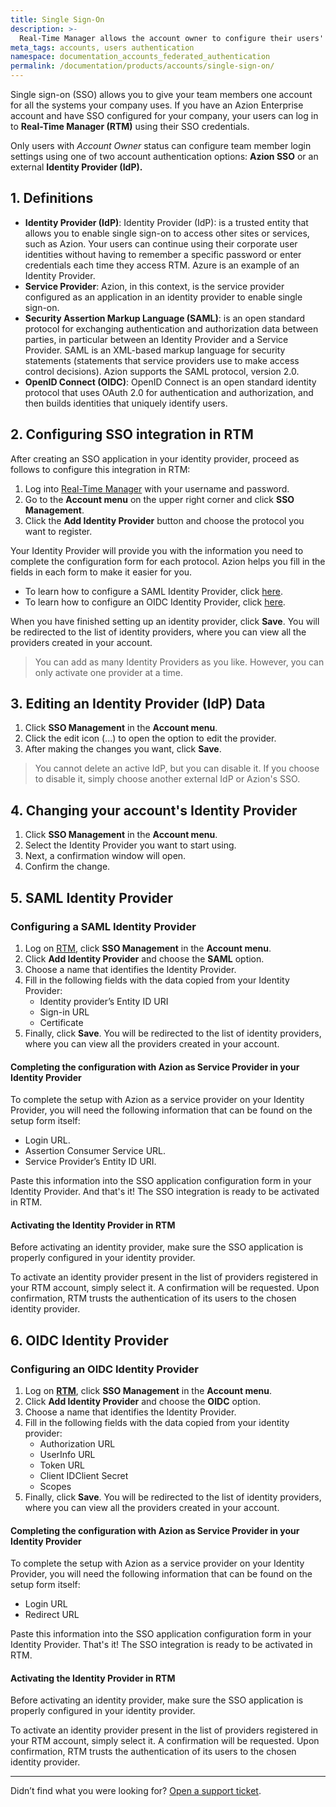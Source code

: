 ```yaml
---
title: Single Sign-On
description: >-
  Real-Time Manager allows the account owner to configure their users' login between two account authentication options: SSO from Azion or an external Identity Provider of their choice.
meta_tags: accounts, users authentication
namespace: documentation_accounts_federated_authentication
permalink: /documentation/products/accounts/single-sign-on/
---
```


Single sign-on (SSO) allows you to give your team members one account for all the systems your company uses. If you have an Azion Enterprise account and have SSO configured for your company, your users can log in to **Real-Time Manager (RTM)** using their SSO credentials.

Only users with _Account Owner_ status can configure team member login settings using one of two account authentication options: **Azion SSO** or an external **Identity Provider (IdP).**

## 1. Definitions

* **Identity Provider (IdP)**: Identity Provider (IdP): is a trusted entity that allows you to enable single sign-on to access other sites or services, such as Azion. Your users can continue using their corporate user identities without having to remember a specific password or enter credentials each time they access RTM. Azure is an example of an Identity Provider.
* **Service Provider**: Azion, in this context, is the service provider configured as an application in an identity provider to enable single sign-on.
* **Security Assertion Markup Language (SAML)**: is an open standard protocol for exchanging authentication and authorization data between parties, in particular between an Identity Provider and a Service Provider. SAML is an XML-based markup language for security statements (statements that service providers use to make access control decisions). Azion supports the SAML protocol, version 2.0.
* **OpenID Connect (OIDC)**: OpenID Connect is an open standard identity protocol that uses OAuth 2.0 for authentication and authorization, and then builds identities that uniquely identify users.

## 2. Configuring SSO integration in RTM

After creating an SSO application in your identity provider, proceed as follows to configure this integration in RTM:

1. Log into [Real-Time Manager](https://manager.azion.com/) with your username and password.
2. Go to the **Account menu** on the upper right corner and click **SSO Management**.
3. Click the **Add Identity Provider** button and choose the protocol you want to register.

Your Identity Provider will provide you with the information you need to complete the configuration form for each protocol. Azion helps you fill in the fields in each form to make it easier for you.

* To learn how to configure a SAML Identity Provider, click [here](https://docs.github.com/pt/github-ae@latest/admin/identity-and-access-management/managing-iam-for-your-enterprise/configuring-saml-single-sign-on-for-your-enterprise).
* To learn how to configure an OIDC Identity Provider, click [here](https://docs.github.com/pt/actions/deployment/security-hardening-your-deployments/configuring-openid-connect-in-cloud-providers).

When you have finished setting up an identity provider, click **Save**. You will be redirected to the list of identity providers, where you can view all the providers created in your account.

> You can add as many Identity Providers as you like. However, you can only activate one provider at a time.

## 3. Editing an Identity Provider (IdP) Data

1. Click **SSO Management** in the **Account menu**.
2. Click the edit icon (...) to open the option to edit the provider.
3. After making the changes you want, click **Save**.

> You cannot delete an active IdP, but you can disable it. If you choose to disable it, simply choose another external IdP or Azion's SSO.

## 4. Changing your account's Identity Provider

1. Click **SSO Management** in the **Account menu**.
2. Select the Identity Provider you want to start using.
3. Next, a confirmation window will open.
4. Confirm the change.

## 5. SAML Identity Provider

### Configuring a SAML Identity Provider

1. Log on [RTM](https://manager.azion.com/), click **SSO Management** in the **Account menu**.
2. Click **Add Identity Provider** and choose the **SAML** option.
3. Choose a name that identifies the Identity Provider.
4. Fill in the following fields with the data copied from your Identity Provider:
   * Identity provider’s Entity ID URI
   * Sign-in URL
   * Certificate
5. Finally, click **Save**. You will be redirected to the list of identity providers, where you can view all the providers created in your account.

#### Completing the configuration with Azion as Service Provider in your Identity Provider

To complete the setup with Azion as a service provider on your Identity Provider, you will need the following information that can be found on the setup form itself:

* Login URL.
* Assertion Consumer Service URL.
* Service Provider’s Entity ID URI.

Paste this information into the SSO application configuration form in your Identity Provider. And that's it! The SSO integration is ready to be activated in RTM.

#### Activating the Identity Provider in RTM

Before activating an identity provider, make sure the SSO application is properly configured in your identity provider.

To activate an identity provider present in the list of providers registered in your RTM account, simply select it. A confirmation will be requested. Upon confirmation, RTM trusts the authentication of its users to the chosen identity provider.

## 6. OIDC Identity Provider

### Configuring an OIDC Identity Provider

1. Log on **[RTM](https://manager.azion.com/)**, click **SSO Management** in the **Account menu**.
2. Click **Add Identity Provider** and choose the **OIDC** option.
3. Choose a name that identifies the Identity Provider.
4. Fill in the following fields with the data copied from your identity provider:
   * Authorization URL
   * UserInfo URL
   * Token URL
   * Client IDClient Secret
   * Scopes
5. Finally, click **Save**. You will be redirected to the list of identity providers, where you can view all the providers created in your account.

#### Completing the configuration with Azion as Service Provider in your Identity Provider

To complete the setup with Azion as a service provider on your Identity Provider, you will need the following information that can be found on the setup form itself:

* Login URL
* Redirect URL

Paste this information into the SSO application configuration form in your Identity Provider. That's it! The SSO integration is ready to be activated in RTM.

#### Activating the Identity Provider in RTM

Before activating an identity provider, make sure the SSO application is properly configured in your identity provider.

To activate an identity provider present in the list of providers registered in your RTM account, simply select it. A confirmation will be requested. Upon confirmation, RTM trusts the authentication of its users to the chosen identity provider.

---

Didn’t find what you were looking for? [Open a support ticket](https://tickets.azion.com/).
